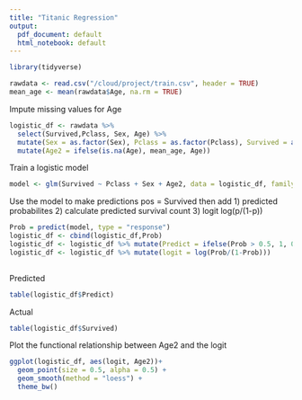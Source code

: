 ```yaml
---
title: "Titanic Regression"
output:
  pdf_document: default
  html_notebook: default
---
```


```r
library(tidyverse)
```

```r
rawdata <- read.csv("/cloud/project/train.csv", header = TRUE)
mean_age <- mean(rawdata$Age, na.rm = TRUE)
```

Impute missing values for Age

```r
logistic_df <- rawdata %>% 
  select(Survived,Pclass, Sex, Age) %>% 
  mutate(Sex = as.factor(Sex), Pclass = as.factor(Pclass), Survived = as.factor(Survived)) %>% 
  mutate(Age2 = ifelse(is.na(Age), mean_age, Age))
```

Train a logistic model

```r
model <- glm(Survived ~ Pclass + Sex + Age2, data = logistic_df, family = binomial)
```

Use the model to make predictions pos = Survived then add 
1) predicted probabilites
2) calculate predicted survival count
3) logit log(p/(1-p))

```r
Prob = predict(model, type = "response")
logistic_df <- cbind(logistic_df,Prob)
logistic_df <- logistic_df %>% mutate(Predict = ifelse(Prob > 0.5, 1, 0))
logistic_df <- logistic_df %>% mutate(logit = log(Prob/(1-Prob)))
                              
```

Predicted
```r
table(logistic_df$Predict)
```
Actual

```r
table(logistic_df$Survived)
```

Plot the functional relationship between Age2 and the logit

```r
ggplot(logistic_df, aes(logit, Age2))+
  geom_point(size = 0.5, alpha = 0.5) +
  geom_smooth(method = "loess") + 
  theme_bw()
```

